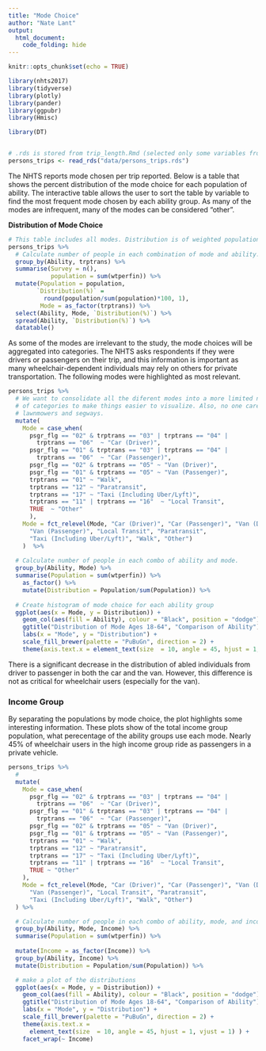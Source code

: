```yaml
---
title: "Mode Choice"
author: "Nate Lant"
output: 
  html_document:
    code_folding: hide
---
```


```r
knitr::opts_chunk$set(echo = TRUE)

library(nhts2017)
library(tidyverse)
library(plotly)
library(pander)
library(ggpubr)
library(Hmisc)

library(DT)


# .rds is stored from trip_length.Rmd (selected only some variables from nhts_trips)
persons_trips <- read_rds("data/persons_trips.rds")
```

The NHTS reports mode chosen per trip reported. Below is a table that shows the percent distribution of the mode choice for each population of ability. The interactive table allows the user to sort the table by variable to find the most frequent mode chosen by each ability group. As many of the modes are infrequent, many of the modes can be considered "other".

**Distribution of Mode Choice**
```r
# This table includes all modes. Distribution is of weighted population.
persons_trips %>% 
  # Calculate number of people in each combination of mode and ability.
  group_by(Ability, trptrans) %>%
  summarise(Survey = n(),
            population = sum(wtperfin)) %>%
  mutate(Population = population,
        `Distribution(%)` = 
          round(population/sum(population)*100, 1),
         Mode = as_factor(trptrans)) %>%
  select(Ability, Mode, `Distribution(%)`) %>%
  spread(Ability, `Distribution(%)`) %>% 
  datatable()
```

As some of the modes are irrelevant to the study, the mode choices will be aggregated into categories. The NHTS asks respondents if they were drivers or passengers on their trip, and this information is important as many wheelchair-dependent individuals may rely on others for private transportation. The following modes were highlighted as most relevant.
```r
persons_trips %>% 
  # We want to consolidate all the diferent modes into a more limited number
  # of categories to make things easier to visualize. Also, no one cares about
  # lawnmowers and segways.
  mutate(
    Mode = case_when(
      psgr_flg == "02" & trptrans == "03" | trptrans == "04" | 
        trptrans == "06"  ~ "Car (Driver)",
      psgr_flg == "01" & trptrans == "03" | trptrans == "04" | 
        trptrans == "06"  ~ "Car (Passenger)",
      psgr_flg == "02" & trptrans == "05" ~ "Van (Driver)",
      psgr_flg == "01" & trptrans == "05" ~ "Van (Passenger)",
      trptrans == "01" ~ "Walk",
      trptrans == "12" ~ "Paratransit",
      trptrans == "17" ~ "Taxi (Including Uber/Lyft)",
      trptrans == "11" | trptrans == "16"  ~ "Local Transit",
      TRUE  ~ "Other"
      ),
    Mode = fct_relevel(Mode, "Car (Driver)", "Car (Passenger)", "Van (Driver)", 
      "Van (Passenger)", "Local Transit", "Paratransit", 
      "Taxi (Including Uber/Lyft)", "Walk", "Other")
    )  %>%
  
  # Calculate number of people in each combo of ability and mode.
  group_by(Ability, Mode) %>%
  summarise(Population = sum(wtperfin)) %>%
    as_factor() %>%
    mutate(Distribution = Population/sum(Population)) %>%
  
  # Create histogram of mode choice for each ability group
  ggplot(aes(x = Mode, y = Distribution)) + 
    geom_col(aes(fill = Ability), colour = "Black", position = "dodge") +
    ggtitle("Distribution of Mode Ages 18-64", "Comparison of Ability") +
    labs(x = "Mode", y = "Distribution") +
    scale_fill_brewer(palette = "PuBuGn", direction = 2) + 
    theme(axis.text.x = element_text(size  = 10, angle = 45, hjust = 1, vjust = 1))
```

There is a significant decrease in the distribution of abled individuals from driver to passenger in both the car and the van. However, this difference is not as critical for wheelchair users (especially for the van).

### Income Group
By separating the populations by mode choice, the plot highlights some interesting information. These plots show of the total income group population, what perecentage of the ability groups use each mode. Nearly 45% of wheelchair users in the high income group ride as passengers in a private vehicle.

```r
persons_trips %>%
  # 
  mutate(
    Mode = case_when(
      psgr_flg == "02" & trptrans == "03" | trptrans == "04" |
        trptrans == "06"  ~ "Car (Driver)",
      psgr_flg == "01" & trptrans == "03" | trptrans == "04" |
        trptrans == "06"  ~ "Car (Passenger)",
      psgr_flg == "02" & trptrans == "05" ~ "Van (Driver)",
      psgr_flg == "01" & trptrans == "05" ~ "Van (Passenger)",
      trptrans == "01" ~ "Walk",
      trptrans == "12" ~ "Paratransit",
      trptrans == "17" ~ "Taxi (Including Uber/Lyft)",
      trptrans == "11" | trptrans == "16"  ~ "Local Transit",
      TRUE ~ "Other"
    ),
    Mode = fct_relevel(Mode, "Car (Driver)", "Car (Passenger)", "Van (Driver)",
      "Van (Passenger)", "Local Transit", "Paratransit", 
      "Taxi (Including Uber/Lyft)", "Walk", "Other")
  ) %>%

  # Calculate number of people in each combo of ability, mode, and income
  group_by(Ability, Mode, Income) %>%
  summarise(Population = sum(wtperfin)) %>%
  
  mutate(Income = as_factor(Income)) %>%
  group_by(Ability, Income) %>%
  mutate(Distribution = Population/sum(Population)) %>%

  # make a plot of the distributions
  ggplot(aes(x = Mode, y = Distribution)) +
    geom_col(aes(fill = Ability), colour = "Black", position = "dodge") +
    ggtitle("Distribution of Mode Ages 18-64", "Comparison of Ability") +
    labs(x = "Mode", y = "Distribution") +
    scale_fill_brewer(palette = "PuBuGn", direction = 2) +
    theme(axis.text.x =
      element_text(size  = 10, angle = 45, hjust = 1, vjust = 1) ) +
    facet_wrap(~ Income)
```
